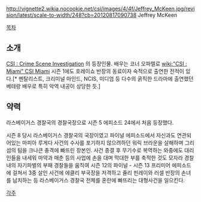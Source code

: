 http://vignette2.wikia.nocookie.net/csi/images/4/4f/Jeffrey_McKeen.jpg/revision/latest/scale-to-width/248?cb=20120817090738
Jeffrey McKeen

[[목차]]

== 소개 ==
[[CSI : Crime Scene Investigation]] 의 등장인물. 배우는 코너 오파렐로  [[wiki:"CSI : Miami" CSI Miami]] 시즌 1에도 호레이쇼 반장의 동료이자 숙적으로 출연한 전적이 있다.[* 멘탈리스트, 크리미널 마인드, NCIS, 미디엄 등 다수의 굵직한 드라마에 출연했던 베테랑 배우로 특히 악역 내공이 상당한 듯.]

== 약력 ==

라스베이거스 경찰국의 경찰국장으로 시즌 5 에피소드 24에서 처음 등장했다.

시즌 8 당시 라스베이거스 경찰국의 국장이였고 파이널 에피소드에서 자신과도 연관되어있는 마피아 루게다 사건의 수사를 포기하지 않으려하던 워릭 브라운을 살해하며 그리섬의 팀을 크나큰 충격에 빠뜨린 장본인. 사건 종결 후 무기수로 복역하는 와중에도 대리인들을 내세워 마약과 매춘 등의 사업에 손을 대며 막대한 부를 축적한 것도 모자라 경찰내의 자기파벌의 부패 경찰들을 움직여 시즌 12의 파이널 - 시즌 13 프리미어 에피소드에 걸쳐서 3중 살인 사건에 에클리 부국장을 저격하고 쥴리 핀레이와 러셀 반장의 손녀를 납치하는 등 라스베이거스 경찰국 전체를 혼란에 빠뜨리는 대형사건을 일으킨다. 





[[각주]]
